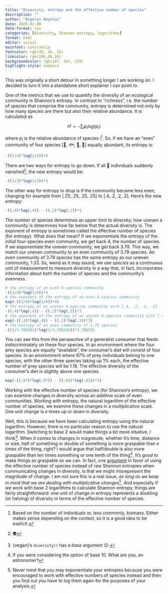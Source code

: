 ```yaml
---
title: "Diversity, entropy and the effective number of species"
description: ""
author: "Angelos Amyntas"
date: 2025-02-08
date-format: iso
categories: [diversity, Shannon entropy, logarithms]
format: html
editor: visual
mainfont: constantia
fontcolor: rgb(48, 48, 18)
linkcolor: rgb(196,98,16)
backgroundcolor: rgb(247, 247, 239)
highlight-style: zenburn
---
```


::: {.callout-note title="note"}
This was originally a short detour in something longer I am working on. I decided to turn it into a standalone short explainer I can point to.
:::

One of the metrics that we use to quantify the diversity of an ecological community is Shannon's entropy. In contrast to "richness", i.e. the number of species that comprise the community, entropy is determined not only by how many species are there but also their relative abundance. It is calculated as

$$
H' = -\sum_i p_i log(p_i)
$$

where $p_i$ is the relative abundance of species $i$[^1]. So, if we have an "even" community of four species \[🦑, 🐟, 🦀, 🐚\] equally abundant, its entropy is:

[^1]: Based on the number of individuals or, less commonly, biomass. Either makes sense depending on the context, so it is a good idea to be explicit.

```r
-((1/4)*log(1/4))*4
```

There are two ways for entropy to go down. If all 🦑 individuals suddenly vanished[^2], the new entropy would be:

[^2]: 👽

```r
-((1/3)*log(1/3))*3
```

The other way for entropy to drop is if the community became less even, changing for example from $[.25, .25, .25, .25]$ to $[.4, .2, .2, .2]$. Here's the new entropy:

```r
-((.4)*log(.4)) - ((.2)*log(.2))*3
```

The number of species determines an upper limit to diversity; how uneven a community is determines how far below that the actual diversity is. The exponent of entropy is sometimes called the effective number of species (for entropy). What does that mean? If we exponentiate the entropy of the initial four-species even community, we get back 4, the number of species. If we exponentiate the uneven community, we get back 3.79. This way, we match our uneven community to an even community of 3.79 species. An even community of 3.79 species has the same entropy as our uneven community, 1.33. So, weird as it may sound, we use $species$ as a continuous unit of measurement to measure diversity in a way that, in fact, incorporates information about both the number of species and the community's evenness.

```r
# the entropy of an even 4-species community
-((1/4)*log(1/4))*4
# the exponent of the entropy of an even 4-species community
exp(-((1/4)*log(1/4))*4)
# the entropy of an uneven 4-species community with [.4, .2, .2, .2]
-((.4)*log(.4)) - ((.2)*log(.2))*3
# the exponent of the entropy of an uneven 4-species community with [.4, .2, .2, .2]
exp(-((.4)*log(.4)) - ((.2)*log(.2))*3)
# the entropy of an even community of 3.79 species
-((1/3.789291)*log(1/3.789291))*3.789291

```

You can see this from the perspective of a generalist consumer that feeds indiscriminately on these four species. In an environment where the four prey species are equally "available", the consumer's diet will consist of four species. In an environment where 97% of prey individuals belong to one species, with the other three species taking up 1% each, the effective number of prey species will be 1.18. The effective diversity of the consumer's diet is slightly above one species.

```r
exp(-((.97)*log(.97)) - ((.01)*log(.01))*3)
```

Working with the effective number of species (for Shannon's entropy), we can examine changes in diversity across an *additive* scale of even communities. Working with entropy, the natural logarithm of the effective number of species, we examine these changes in a *multiplicative* scale. One unit change is $e$ times up or down in diversity.

Well, this is because we have been calculating entropy using the natural logarithm. However, there is no particular reason to use the natural logarithm. Switching to base 2 would make things a bit more intuitive, *I* think[^3]. When it comes to changes in magnitude, whether it's time, distance or size, half of something or double of something is more graspable than $e$ times of the thing, right? I would argue that half/double is also more graspable than ten times something or one tenth of the thing[^4]. It's good to make things as graspable as we can. In fact, one [argument](http://www.loujost.com/Statistics%20and%20Physics/Diversity%20and%20Similarity/EffectiveNumberOfSpecies.htm) in favor of using the effective number of species instead of raw Shannon entropies when communicating changes in diversity, is that we might misrepresent the magnitude of change. I am not sure this is a real issue, *as long as we keep in mind that we are dealing with multiplicative changes*[^5]*.* And especially if we work with base 2 logarithms to calculate Shannon entropy, things are fairly straightforward: one unit of change in entropy represents a doubling (or halving) of diversity in terms of the effective number of species.

[^3]: {vegan}'s `diversity()` has a *base* argument 😉.

[^4]: If you were considering the option of base 10. What are you, an astronomer?

[^5]: Never mind that you may exponentiate your entropies because you were encouraged to work with effective numbers of species instead and then you find out you have to log them again for the purposes of your analysis.

